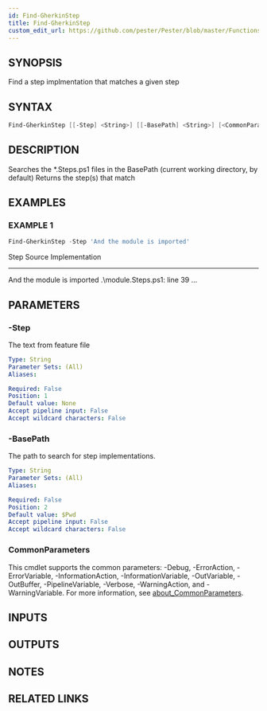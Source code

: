 ```yaml
---
id: Find-GherkinStep
title: Find-GherkinStep
custom_edit_url: https://github.com/pester/Pester/blob/master/Functions/Find-GherkinStep.ps1
---
```


## SYNOPSIS
Find a step implmentation that matches a given step

## SYNTAX

```powershell
Find-GherkinStep [[-Step] <String>] [[-BasePath] <String>] [<CommonParameters>]
```

## DESCRIPTION
Searches the *.Steps.ps1 files in the BasePath (current working directory, by default)
Returns the step(s) that match

## EXAMPLES

### EXAMPLE 1
```powershell
Find-GherkinStep -Step 'And the module is imported'
```

Step                       Source                      Implementation
----                       ------                      --------------
And the module is imported .\module.Steps.ps1: line 39 ...

## PARAMETERS

### -Step
The text from feature file

```yaml
Type: String
Parameter Sets: (All)
Aliases:

Required: False
Position: 1
Default value: None
Accept pipeline input: False
Accept wildcard characters: False
```

### -BasePath
The path to search for step implementations.

```yaml
Type: String
Parameter Sets: (All)
Aliases:

Required: False
Position: 2
Default value: $Pwd
Accept pipeline input: False
Accept wildcard characters: False
```

### CommonParameters
This cmdlet supports the common parameters: -Debug, -ErrorAction, -ErrorVariable, -InformationAction, -InformationVariable, -OutVariable, -OutBuffer, -PipelineVariable, -Verbose, -WarningAction, and -WarningVariable. For more information, see [about_CommonParameters](http://go.microsoft.com/fwlink/?LinkID=113216).

## INPUTS

## OUTPUTS

## NOTES

## RELATED LINKS
